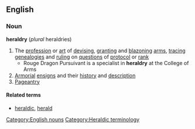 ==English==
===Noun===
'''heraldry'''  (''plural'' heraldries)
{{wikipedia}}
# The [[profession]] or [[art]] of [[devising]], [[granting]] and [[blazoning]] [[arms]], [[tracing]] [[genealogies]] and [[ruling]] on [[question]]s of [[protocol]] or [[rank]]
#* Rouge Dragon Pursuivant is a specialist in '''heraldry''' at the College of Arms
#[[Armorial]] [[ensign]]s and their [[history]] and [[description]]
#[[Pageantry]]

====Related terms====
*[[heraldic]], [[herald]]

[[Category:English nouns]]
[[Category:Heraldic terminology]]